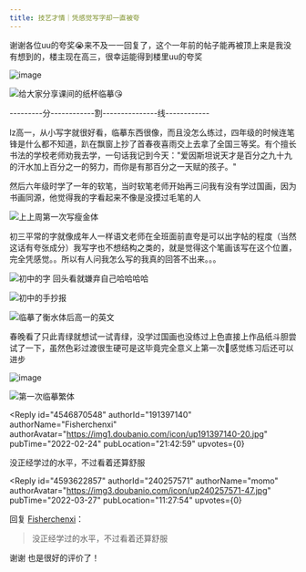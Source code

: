 ```yaml
---
title: 技艺才情｜凭感觉写字却一直被夸
---
```



<Forum groupName="吹牛逼不用担心被嘲讽" groupUrl="https://www.douban.com/group/711925/" archivedAt="2025-05-16T16:45:00.052Z">
  <Post
    id="259686460"
    title="技艺才情｜凭感觉写字却一直被夸"
    url="https://www.douban.com/group/topic/259686460/?_spm_id=MjQwMjU3NTcx"
    pubTime="2023-07-08"
    highlightUserId="191397140"
  >
谢谢各位uu的夸奖😭来不及一一回复了，这个一年前的帖子能再被顶上来是我没有想到的，楼主现在高三，很幸运能得到楼里uu的夸奖

![image](https://img1.doubanio.com/view/group_topic/l/public/p616183748.webp)

![给大家分享课间的纸杯临摹😘](https://img3.doubanio.com/view/group_topic/l/public/p616183813.webp)

---------分------------割---------------线------------

lz高一，从小写字就很好看，临摹东西很像，而且没怎么练过，四年级的时候连笔锋是什么都不知道，趴在飘窗上抄了首春夜喜雨交上去拿了全国三等奖。有个擅长书法的学校老师劝我去学，一句话我记到今天："爱因斯坦说天才是百分之九十九的汗水加上百分之一的努力，而你是有那百分之一天赋的孩子。"

然后六年级时学了一年的软笔，当时软笔老师开始再三问我有没有学过国画，因为书画同源，他觉得我的字看起来不像是没摸过毛笔的人

![上上周第一次写瘦金体](https://img3.doubanio.com/view/group_topic/l/public/p537665623.webp)

初三平常的字就像成年人一样语文老师在全班面前直夸是可以出字帖的程度（当然这话有夸张成分）我写字也不想结构之类的，就是觉得这个笔画该写在这个位置，完全凭感觉。。所以有人问我怎么写的我真的回答不出来。。。

![初中的字
回头看就嫌弃自己哈哈哈哈](https://img1.doubanio.com/view/group_topic/l/public/p526869068.webp)

![初中的手抄报](https://img1.doubanio.com/view/group_topic/l/public/p526869028.webp)

![临摹了衡水体后高一的英文](https://img1.doubanio.com/view/group_topic/l/public/p526869019.webp)

春晚看了只此青绿就想试一试青绿，没学过国画也没练过上色直接上作品纸斗胆尝试了一下，虽然色彩过渡很生硬可是这毕竟完全意义上第一次🥺感觉练习后还可以进步

![image](https://img9.doubanio.com/view/group_topic/l/public/p526869035.webp)

![第一次临摹繁体](https://img1.doubanio.com/view/group_topic/l/public/p558164768.webp)

<Reply
  id="4546870548"
  authorId="191397140"
  authorName="Fisherchenxi"
  authorAvatar="https://img1.doubanio.com/icon/up191397140-20.jpg"
  pubTime="2022-02-24"
  pubLocation="21:42:59"
  upvotes={0}
>
没正经学过的水平，不过看着还算舒服
</Reply>

<Reply
  id="4593622857"
  authorId="240257571"
  authorName="momo"
  authorAvatar="https://img3.doubanio.com/icon/up240257571-47.jpg"
  pubTime="2022-03-27"
  pubLocation="11:27:54"
  upvotes={0}
>
回复 [Fisherchenxi](https://www.douban.com/people/191397140/)：
 > 没正经学过的水平，不过看着还算舒服

谢谢 也是很好的评价了！
</Reply>
  </Post>
</Forum>
